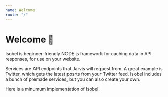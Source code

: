```yaml
---
name: Welcome
route: "/"
---
```


# Welcome 🐶

Isobel is beginner-friendly NODE.js framework for caching data in API responses, for use on your website.

Services are API endpoints that Jarvis will request from. A great example is Twitter, which gets the latest posrts from your Twitter feed. Isobel includes a bunch of premade services, but you can also create your own.

Here is a minumum implementation of Isobel.
